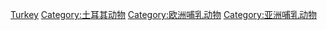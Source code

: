 [[Category:各国哺乳动物|Turkey]]
[[Category:土耳其动物|Category:土耳其动物]]
[[Category:欧洲哺乳动物|Category:欧洲哺乳动物]]
[[Category:亚洲哺乳动物|Category:亚洲哺乳动物]]